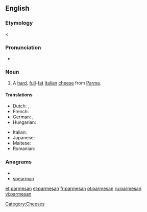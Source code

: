 {{also|Parmesan}}
==English==

===Etymology===
{{etyl|fr}} {{term|parmesan|lang=fr}} < {{etyl|it}} {{term|parmigiano||lang=it}}

===Pronunciation===
* {{rfv-pronunciation}} {{IPA|/ˈpɑɹ.məˌzɑn/|/ˈpɑɹ.məˌʒɑn/}}

===Noun===
{{wikipedia}}
{{en-noun|-|s}}

# A [[hard]], [[full]]-[[fat]] [[Italian]] [[cheese]] from [[Parma]].

====Translations====
{{trans-top|hard, full-fat Italian cheese from Parma}}
* Dutch: {{t|nl|parmezaan|m}}, {{t|nl|parmezaankaas|m}}
* French: {{t+|fr|parmesan|m}}
* German: {{t|de|Parmesan|m}}, {{t|de|Parmesankäse|m}}
* Hungarian: {{t-|hu|parmezán}}
{{trans-mid}}
* Italian: {{t-|it|parmigiano|m}}
* Japanese: {{t-|ja|パルメザン|tr=parumezan}}
* Maltese: {{t|mt|parmeġġan}}
* Romanian: {{t+|ro|parmezan|n}}
{{trans-bottom}}

===Anagrams===
* {{alphagram|aaemnprs}}
* [[spearman#English|spearman]]

[[Category:Cheeses]]

[[et:parmesan]]
[[el:parmesan]]
[[fr:parmesan]]
[[pl:parmesan]]
[[ru:parmesan]]
[[vi:parmesan]]